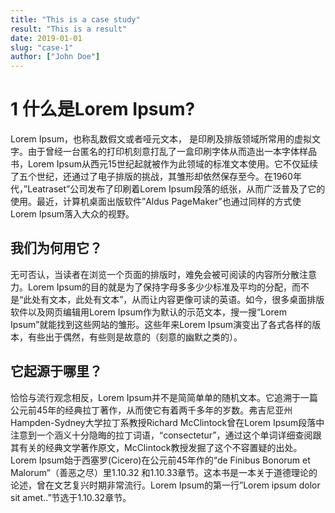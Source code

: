 ```yaml
---
title: "This is a case study"
result: "This is a result"
date: 2019-01-01
slug: "case-1"
author: ["John Doe"]
---
```


# 1 什么是Lorem Ipsum?

Lorem Ipsum，也称乱数假文或者哑元文本， 是印刷及排版领域所常用的虚拟文字。由于曾经一台匿名的打印机刻意打乱了一盒印刷字体从而造出一本字体样品书，Lorem Ipsum从西元15世纪起就被作为此领域的标准文本使用。它不仅延续了五个世纪，还通过了电子排版的挑战，其雏形却依然保存至今。在1960年代，”Leatraset”公司发布了印刷着Lorem Ipsum段落的纸张，从而广泛普及了它的使用。最近，计算机桌面出版软件”Aldus PageMaker”也通过同样的方式使Lorem Ipsum落入大众的视野。

## 我们为何用它？

无可否认，当读者在浏览一个页面的排版时，难免会被可阅读的内容所分散注意力。Lorem Ipsum的目的就是为了保持字母多多少少标准及平均的分配，而不是“此处有文本，此处有文本”，从而让内容更像可读的英语。如今，很多桌面排版软件以及网页编辑用Lorem Ipsum作为默认的示范文本，搜一搜“Lorem Ipsum”就能找到这些网站的雏形。这些年来Lorem Ipsum演变出了各式各样的版本，有些出于偶然，有些则是故意的（刻意的幽默之类的）。


## 它起源于哪里？

恰恰与流行观念相反，Lorem Ipsum并不是简简单单的随机文本。它追溯于一篇公元前45年的经典拉丁著作，从而使它有着两千多年的岁数。弗吉尼亚州Hampden-Sydney大学拉丁系教授Richard McClintock曾在Lorem Ipsum段落中注意到一个涵义十分隐晦的拉丁词语，“consectetur”，通过这个单词详细查阅跟其有关的经典文学著作原文，McClintock教授发掘了这个不容置疑的出处。Lorem Ipsum始于西塞罗(Cicero)在公元前45年作的“de Finibus Bonorum et Malorum”（善恶之尽）里1.10.32 和1.10.33章节。这本书是一本关于道德理论的论述，曾在文艺复兴时期非常流行。Lorem Ipsum的第一行”Lorem ipsum dolor sit amet..”节选于1.10.32章节。
